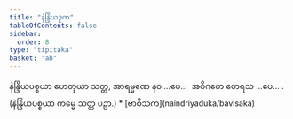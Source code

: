 ```yaml
---
title: "နဲန္ဒြိယဒုက"
tableOfContents: false
sidebar:
  order: 8
type: "tipitaka"
basket: "ab"
---
```



<DynamicBreadcrumb />

<Division number="509">

<Paragraph number="1754">
နဲန္ဒြိယပစ္စယာ ဟေတုယာ သတ္တ, အာရမ္မဏေ နဝ …ပေ…  အဝိဂတေ တေရသ …ပေ… . (နဲန္ဒြိယပစ္စယာ ကမ္မေ သတ္တ ပဉှာ.)

</Paragraph>
</Division>

<TableOfContents>
* [ဗာဝီသက](naindriyaduka/bavisaka)
</TableOfContents>